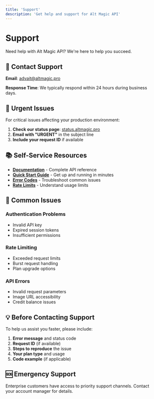 ```yaml
---
title: 'Support'
description: 'Get help and support for Alt Magic API'
---
```


# Support

Need help with Alt Magic API? We're here to help you succeed.

## 📧 Contact Support

**Email**: advait@altmagic.pro

**Response Time**: We typically respond within 24 hours during business days.

## 🚨 Urgent Issues

For critical issues affecting your production environment:

1. **Check our status page**: [status.altmagic.pro](https://status.altmagic.pro)
2. **Email with "URGENT"** in the subject line
3. **Include your request ID** if available

## 📚 Self-Service Resources

- **[Documentation](/)** - Complete API reference
- **[Quick Start Guide](/)** - Get up and running in minutes
- **[Error Codes](/api-reference/error-handling)** - Troubleshoot common issues
- **[Rate Limits](/api-reference/rate-limits)** - Understand usage limits

## 🔧 Common Issues

### Authentication Problems
- Invalid API key
- Expired session tokens
- Insufficient permissions

### Rate Limiting
- Exceeded request limits
- Burst request handling
- Plan upgrade options

### API Errors
- Invalid request parameters
- Image URL accessibility
- Credit balance issues

## 💡 Before Contacting Support

To help us assist you faster, please include:

1. **Error message** and status code
2. **Request ID** (if available)
3. **Steps to reproduce** the issue
4. **Your plan type** and usage
5. **Code example** (if applicable)

## 🆘 Emergency Support

Enterprise customers have access to priority support channels. Contact your account manager for details.

